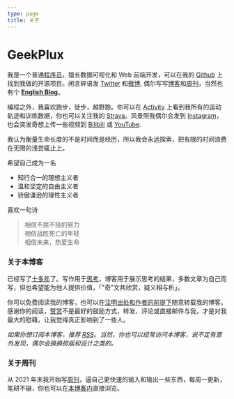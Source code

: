 ```yaml
---
type: page
title: 关于
---
```


# GeekPlux

我是一个普通[程序员](https://www.linkedin.com/in/geekplux/)，擅长数据可视化和 Web 前端开发，可以在我的 [Github](https://github.com/geekplux) 上找到我做的开源项目。闲言碎语发 [Twitter](https://twitter.com/geekplux) 和[微博](http://weibo.com/cloud285), 偶尔写写[博客](http://geekplux.com)和[周刊](https://geekplux.zhubai.love)，当然也有个 **[English Blog](https://geekplux.me)**。

编程之外，我喜欢跑步，徒步，越野跑。你可以在 [Activity](https://activities.geekplux.com) 上看到我所有的运动轨迹和训练数据，你也可以关注我的 [Strava](https://www.strava.com/athletes/geekplux)。风景照我偶尔会发到 [Instagram](https://www.instagram.com/geekplux/)，也会突发奇想上传一些视频到 [Bilibili](https://space.bilibili.com/14962772) 或 [YouTube](https://www.youtube.com/c/geekplux).

我认为衡量生命长度的不是时间而是经历，所以我会永远探索，把有限的时间浪费在无限的浅尝辄止上。


希望自己成为一名

- 知行合一的理想主义者
- 温和坚定的自由主义者
- 骄傲谦逊的理性主义者

喜欢一句诗

> 相信不屈不挠的努力<br />
> 相信战胜死亡的年轻<br />
> 相信未来，热爱生命

### 关于本博客

已经写了[十多年](https://geekplux.com/2018/09/26/blog-history)了。写作用于[思考](https://geekplux.com/2015/10/27/why-those-who-write-great-articles-is-so-powerful/)，博客用于展示思考的结果，多数文章为自己而写，但也希望能为他人提供价值，「"奇"文共欣赏，疑义相与析」。

你可以免费阅读我的博客，也可以在[注明出处和作者的前提下](https://creativecommons.org/licenses/by-nc-nd/4.0/)随意转载我的博客。感谢你的阅读，[赞赏](https://geekplux.com/donate)不是最好的鼓励方式，转发、评论或直接邮件与我，才是对我最大的慰藉，让我觉得真正影响到了一些人。

*如果你想订阅本博客，推荐 [RSS](https://geekplux.com/feed.xml)。当然，你也可以经常访问本博客，说不定有意外发现，偶尔会换换排版和设计之类的。*

### 关于周刊

从 2021 年末我开始写[周刊](https://geekplux.zhubai.love)，逼自己更快速的输入和输出一些东西，每周一更新，笔耕不辍，你也可以在[本博客内](/newsletters)直接浏览。